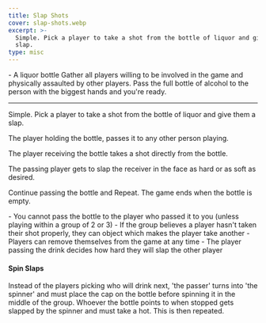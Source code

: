 ```yaml
---
title: Slap Shots
cover: slap-shots.webp
excerpt: >-
  Simple. Pick a player to take a shot from the bottle of liquor and give them a
  slap.
type: misc
---
```


<GameHero
  cover="/images/slap-shots.webp"
  alt="Slap Shots"
/>

<GameSection title="Equipment" icon="/images/liquor.webp">
-   A liquor bottle
</GameSection>

<GameSection title="Setup" icon="/images/settings.webp">
Gather all players willing to be involved in the game and physically assaulted by other players. Pass the full bottle of alcohol to the person with the biggest hands and you're ready.

* * *
</GameSection>

<GameSection title="Aim of the Game" icon="/images/target.webp">
<p>Simple. Pick a player to take a shot from the bottle of liquor and give them a slap.</p>
</GameSection>

<GameSection title="How to Play" icon="/images/question.webp">
The player holding the bottle, passes it to any other person playing.

The player receiving the bottle takes a shot directly from the bottle.

The passing player gets to slap the receiver in the face as hard or as soft as desired.

Continue passing the bottle and Repeat. The game ends when the bottle is empty.
</GameSection>

<GameSection title="Rules" icon="/images/rules.webp">
-   You cannot pass the bottle to the player who passed it to you (unless playing within a group of 2 or 3)
-   If the group believes a player hasn't taken their shot properly, they can object which makes the player take another
-   Players can remove themselves from the game at any time
-   The player passing the drink decides how hard they will slap the other player
</GameSection>

<GameSection title="Special Edition" icon="/images/special.webp">

<h4>Spin Slaps</h4>

<p>Instead of the players picking who will drink next, 'the passer' turns into 'the spinner' and must place the cap on the bottle before spinning it in the middle of the group. Whoever the bottle points to when stopped gets slapped by the spinner and must take a hot. This is then repeated.</p>
</GameSection>

<ShareButtons title="Slap Shots" />

<FeedbackCard>
</FeedbackCard>
